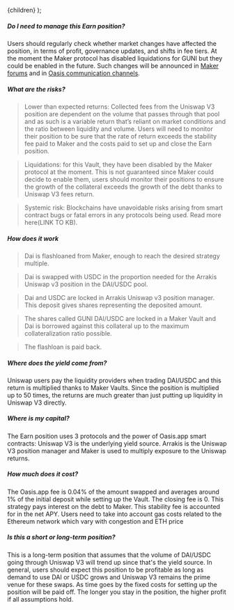 
  <FaqLayout learnMoreUrl="https://kb.oasis.app/help/earn-with-dai-and-g-uni-multiply">{children}</FaqLayout>
);

##### Do I need to manage this Earn position?

Users should regularly check whether market changes have affected the position, in terms of profit, governance updates, and shifts in fee tiers. At the moment the Maker protocol has disabled liquidations for GUNI but they could be enabled in the future. Such changes will be announced in [Maker forums](https://forum.makerdao.com/) and in [Oasis communication channels](https://discord.gg/oasisapp). 

##### What are the risks?

>Lower than expected returns: Collected fees from the Uniswap V3 position are dependent on the volume that passes through that pool and as such is a variable return that’s reliant on market conditions and the ratio between liquidity and volume. Users will need to monitor their position to be sure that the rate of return exceeds the stability fee paid to Maker and the costs paid to set up and close the Earn position.

>Liquidations: for this Vault, they have been disabled by the Maker protocol at the moment. This is not guaranteed since Maker could decide to enable them, users should monitor their positions to ensure the growth of the collateral exceeds the growth of the debt thanks to Uniswap V3 fees return.

>Systemic risk: Blockchains have unavoidable risks arising from smart contract bugs or fatal errors in any protocols being used. Read more here(LINK TO KB).

##### How does it work

>Dai is flashloaned from Maker, enough to reach the desired strategy multiple.

>Dai is swapped with USDC in the proportion needed for the Arrakis Uniswap v3 position in the DAI/USDC pool.

>Dai and USDC are locked in Arrakis Uniswap v3 position manager. This deposit gives shares representing the deposited amount.

>The shares called GUNI DAI/USDC are locked in a Maker Vault and Dai is borrowed against this collateral up to the maximum collateralization ratio possible.

>The flashloan is paid back.

##### Where does the yield come from?

Uniswap users pay the liquidity providers when trading DAI/USDC and this return is multiplied thanks to Maker Vaults. Since the position is multiplied up to 50 times, the returns are much greater than just putting up liquidity in Uniswap V3 directly.

##### Where is my capital?

The Earn position uses 3 protocols and the power of Oasis.app smart contracts: Uniswap V3 is the underlying yield source. Arrakis is the Uniswap V3 position manager and Maker is used to multiply exposure to the Uniswap returns.

##### How much does it cost?

The Oasis.app fee is 0.04% of the amount swapped and averages around 1% of the initial deposit while setting up the Vault. The closing fee is 0. This strategy pays interest on the debt to Maker. This stability fee is accounted for in the net APY. Users need to take into account gas costs related to the Ethereum network which vary with congestion and ETH price

##### Is this a short or long-term position?

This is a long-term position that assumes that the volume of DAI/USDC going through Uniswap V3 will trend up since that's the yield source. In general, users should expect this position to be profitable as long as demand to use DAI or USDC grows and Uniswap V3 remains the prime venue for these swaps. As time goes by the fixed costs for setting up the position will be paid off. The longer you stay in the position, the higher profit if all assumptions hold.
